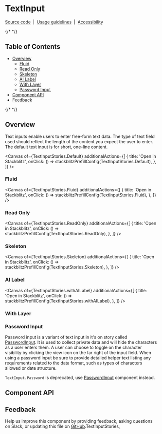
<Meta isTemplate />

# TextInput

[Source code](https://github.com/carbon-design-system/carbon/tree/main/packages/react/src/components/TextInput)
&nbsp;|&nbsp;
[Usage guidelines](https://www.carbondesignsystem.com/components/text-input/usage)
&nbsp;|&nbsp;
[Accessibility](https://www.carbondesignsystem.com/components/text-input/accessibility)

{/* <!-- START doctoc generated TOC please keep comment here to allow auto update --> <!-- DON'T EDIT THIS SECTION, INSTEAD RE-RUN doctoc TO UPDATE --> */}

## Table of Contents

- [Overview](#overview)
  - [Fluid](#fluid)
  - [Read Only](#read-only)
  - [Skeleton](#skeleton)
  - [AI Label](#ai-label)
  - [With Layer](#with-layer)
  - [Password Input](#password-input)
- [Component API](#component-api)
- [Feedback](#feedback)

{/* <!-- END doctoc generated TOC please keep comment here to allow auto update --> */}

## Overview

Text inputs enable users to enter free-form text data. The type of text field
used should reflect the length of the content you expect the user to enter. The
default text input is for short, one-line content.

<Canvas
  of={TextInputStories.Default}
  additionalActions={[
    {
      title: 'Open in Stackblitz',
      onClick: () => stackblitzPrefillConfig(TextInputStories.Default),
    },
  ]}
/>

### Fluid

<Canvas
  of={TextInputStories.Fluid}
  additionalActions={[
    {
      title: 'Open in Stackblitz',
      onClick: () => stackblitzPrefillConfig(TextInputStories.Fluid),
    },
  ]}
/>

### Read Only

<Canvas
  of={TextInputStories.ReadOnly}
  additionalActions={[
    {
      title: 'Open in Stackblitz',
      onClick: () => stackblitzPrefillConfig(TextInputStories.ReadOnly),
    },
  ]}
/>

### Skeleton

<Canvas
  of={TextInputStories.Skeleton}
  additionalActions={[
    {
      title: 'Open in Stackblitz',
      onClick: () => stackblitzPrefillConfig(TextInputStories.Skeleton),
    },
  ]}
/>

### AI Label

<Canvas
  of={TextInputStories.withAILabel}
  additionalActions={[
    {
      title: 'Open in Stackblitz',
      onClick: () => stackblitzPrefillConfig(TextInputStories.withAILabel),
    },
  ]}
/>

### With Layer

<Canvas of={TextInputStories._WithLayer} />

### Password Input

Password input is a variant of text input in it's on story called
[PasswordInput](https://react.carbondesignsystem.com/?path=/story/components-passwordinput--default).
It is used to collect private data and will hide the characters as a user enters
them. A user can choose to toggle on the character visibility by clicking the
view icon on the far right of the input field. When using a password input be
sure to provide detailed helper text listing any requirements related to the
data format, such as types of characters allowed or date structure.

`TextInput.Password` is deprecated, use
[PasswordInput](https://react.carbondesignsystem.com/?path=/story/components-passwordinput--default)
component instead.

## Component API

<ArgTypes />

## Feedback

Help us improve this component by providing feedback, asking questions on Slack,
or updating this file on
[GitHub](https://github.com/carbon-design-system/carbon/edit/main/packages/react/src/components/TextInput/TextInput.mdx).TextInputStories,

